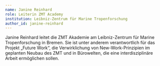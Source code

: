 ---
name: Janine Reinhard
role: Leiterin ZMT Academy
institution: Leibniz-Zentrum für Marine Tropenforschung
author_id: janine-reinhard
---

Janine Reinhard leitet die ZMT Akademie am Leibniz-Zentrum für Marine Tropenforschung in Bremen. Sie ist unter anderem verantwortlich für das Projekt „Future Work“, die Verwirklichung von New-Work-Prinzipien im geplanten Neubau des ZMT und in Bürowelten, die eine interdisziplinäre Arbeit ermöglichen sollen.
